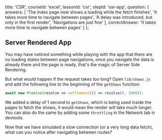 
  title: 'CSR',
  courseId: 'excel',
  lessonId: 'csr',
  stepId: 'ssr-app',
  question: {
    answers: [
      'The index page now shows a loading while the fetch finishes',
      'It takes more time to navigate between pages',
      'A delay was introduced, but only in the first render',
      'Navigations are just fine'
    ],
    correctAnswer: 'It takes more time to navigate between pages'
  }
};

## Server Rendered App

You may have noticed something while playing with the app that there are no loading states between page navigations, once you navigate the data is already there and the page is ready, that's the magic of Server Side Rendering.

But what would happen if the request takes too long? Open `lib/shows.js` and add the following line to the beginning of the `getShows` function:

```js
await new Promise(resolve => setTimeout(() => resolve(), 1000));
```

We added a delay of 1 second to `getShows`, which is being used inside the pages to fetch the shows, it would mean the render will take much longer. You can also do the same by adding some `throttling` in the Network tab in devtools.

Now that we have simulated a slow connection (or a very long data fetch), what can you notice after navigating between routes?

